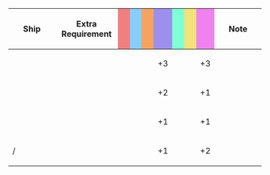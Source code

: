 {|class="wikitable" style="width:100%; text-align: center; vertical-align: middle;"
|-
! style="width: 20%;" | Ship
! style="width: 25%;" | Extra Requirement
! style="width: 5%; background-color: lightcoral;" | {{Firepower}}
! style="width: 5%; background-color: lightskyblue;" | {{Torpedo}}
! style="width: 5%; background-color: sandybrown;" | {{AA}}
! style="width: 5%; background-color: #9C8FEE;" | {{ASW}}
! style="width: 5%; background-color: #7fffd4;" | {{LOS}}
! style="width: 5%; background-color: #F2E279;" | {{Armor}}
! style="width: 5%; background-color: violet;" | {{Evasion}}
! style="width: 20%;" | Note
|-
! {{ShipLink|Fletcher/Mk.II}}
| style="text-align:left;" | 
| || || || +3 || || || +3
| style="text-align:left;" | 
|-
! {{ShipLink|Atlanta|Fletcher|Johnston|Samuel B. Roberts|text=US Ships|link_category=USN Vessels}}
| style="text-align:left;" | 
| || || || +2 || || || +1
| style="text-align:left;" | 
|-
! {{ShipLink|Jervis|Janus|text=British Ships|link_category=Royal Navy Vessels}}<br />{{ShipLink|Perth|text=Australian Ships|link_category=Royal Australian Navy Vessels}}
| style="text-align:left;" | 
| || || || +1 || || || +1
| style="text-align:left;" | 
|-
! {{ShipLink|Dan Yang}}/{{ShipLink|Yukikaze/Kai Ni}}
| style="text-align:left;" | 
| || || || +1 || || || +2
| style="text-align:left;" | 
|}